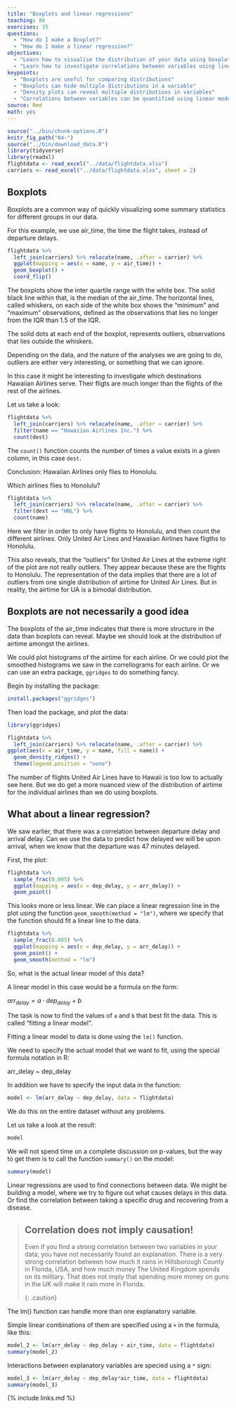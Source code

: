 ```yaml
---
title: "Boxplots and linear regressions"
teaching: 80
exercises: 35
questions:
  - "How do I make a Boxplot?"
  - "How do I make a linear regression?"
objectives:
  - "Learn how to visualise the distribution of your data using boxplots"
  - "Learn how to investigate correlations between variables using linear regressions"
keypoints:
  - "Boxplots are useful for comparing distributions"
  - "Boxplots can hide multiple distributions in a variable"
  - "Density plots can reveal multiple distributions in variables"
  - "Correlations between variables can be quantified using linear models"
source: Rmd
math: yes
---
```


```r
source("../bin/chunk-options.R")
knitr_fig_path("04-")
source("../bin/download_data.R")
library(tidyverse)
library(readxl)
flightdata <- read_excel("../data/flightdata.xlsx")
carriers <- read_excel("../data/flightdata.xlsx", sheet = 2)

```

## Boxplots 

Boxplots are a common way of quickly visualizing some summary statistics for different groups in our data. 

For this example, we use air_time, the time the flight takes, instead of
departure delays. 

```r
flightdata %>% 
  left_join(carriers) %>% relocate(name, .after = carrier) %>% 
  ggplot(mapping = aes(x = name, y = air_time)) + 
  geom_boxplot() + 
  coord_flip()
```

The boxplots show the inter quartile range with the white box. The solid black
line within that, is the median of the air_time. The horizontal lines, called
whiskers, on each
side of the white box shows the "minimum" and "maximum" observations, defined
as the observations that lies no longer from the IQR than 1.5 of the IQR. 

The solid dots at each end of the boxplot, represents outliers, observations that 
lies outside the whiskers.

Depending on the data, and the nature of the analyses we are going to do,
outliers are either very interesting, or something that we can ignore.

In this case it might be interesting to investigate which destinations Hawaiian
Airlines serve. Their fligts are much longer than the flights of the rest of 
the airlines. 

Let us take a look:
```r
flightdata %>% 
  left_join(carriers) %>% relocate(name, .after = carrier) %>% 
  filter(name == "Hawaiian Airlines Inc.") %>% 
  count(dest)
```
The `count()` function counts the number of times a value exists in a given 
column, in this case `dest`. 

Conclusion: Hawaiian Airlines only flies to Honolulu. 

Which airlines flies to Honolulu?

```r
flightdata %>% 
  left_join(carriers) %>% relocate(name, .after = carrier) %>%
  filter(dest == "HNL") %>% 
  count(name)
```
Here we filter in order to only have flights to Honolulu, and 
then count the different airlines. Only United Air Lines and Hawaiian 
Airlines have fligths to Honolulu.

This also reveals, that the "outliers" for United Air Lines at the 
extreme right of the plot are not really outliers. They appear because these are the flights to Honolulu. The representation of the data implies that there are a lot of outliers from one single distribution of airtime for United Air Lines. But in reality, the airtime for UA is a bimodal distribution.


## Boxplots are not necessarily a good idea

The boxplots of the air_time indicates that there is more structure in the 
data than boxplots can reveal. Maybe we should look at the distribution of
airtime amongst the airlines.

We could plot histograms of the airtime for each airline. Or we could plot
the smoothed histograms we saw in the correllograms for each airline. Or
we can use an extra package, `ggridges` to do something fancy.

Begin by installing the package:
```r
install.packages("ggridges")
```

Then load the package, and plot the data:
```r
library(ggridges)

flightdata %>% 
  left_join(carriers) %>% relocate(name, .after = carrier) %>% 
ggplot(aes(x = air_time, y = name, fill = name)) +
  geom_density_ridges() +
  theme(legend.position = "none")
```
The number of flights United Air Lines have to Hawaii is too low to actually see here. But we do get a more nuanced view of the distribution of airtime for the individual airlines than we do using boxplots.

## What about a linear regression?

We saw earlier, that there was a correlation between departure delay and arrival delay. Can we use the data to predict how delayed we will be upon
arrival, when we know that the departure was 47 minutes delayed.

First, the plot:
```r
flightdata %>%
  sample_frac(0.005) %>% 
  ggplot(mapping = aes(x = dep_delay, y = arr_delay)) +
  geom_point() 
```
This looks more or less linear. We can place a linear regression line in the plot
using the function `geom_smooth(method = "lm")`, where we specify that the function
should fit a linear line to the data.

```r
flightdata %>%
  sample_frac(0.005) %>% 
  ggplot(mapping = aes(x = dep_delay, y = arr_delay)) +
  geom_point() +
  geom_smooth(method = "lm")
```
So, what is the actual linear model of this data?

A linear model in this case would be a formula on the form:

$arr_{delay} = a\cdot dep_{delay} + b$

The task is now to find the values of `a` and `b` that best fit the data. This is
called "fitting a linear model". 

Fitting a linear model to data is done using the `lm()` function.

We need to specify the actual model that we want to fit, using the special
formula notation in R:

arr_delay ~ dep_delay

In addition we have to specify the input data in the function:

```r
model <- lm(arr_delay ~ dep_delay, data = flightdata)
```

We do this on the entire dataset without any problems.

Let us take a look at the result:
```r
model
```
We will not spend time on a complete discussion on p-values, but the way to get
them is to call the function `summary()` on the model:

```r
summary(model)
```
Linear regressions are used to find connections between data. We might be building a model, where we try to figure out what causes delays in this data. Or find the correlation between taking a specific drug and recovering from a disease. 

> ## Correlation does not imply causation!
>
> Even if you find a strong correlation between two variables in
> your data, you have not necessarily found an explanation. 
> There is a very strong correlation between how much it rains
> in Hillsborough County in Florida, USA, and how much money
> The United Kingdom spends on its military. 
> That does not imply that spending more money on guns in the UK
> will make it rain more in Florida.
>
{: .caution}

The lm() function can handle more than one explanatory variable.

Simple linear combinations of them are specified using a `+` in the 
formula, like this:

```r
model_2 <- lm(arr_delay ~ dep_delay + air_time, data = flightdata)
summary(model_2)
```
Interactions between explanatory variables are specied using a `*` sign:

```r
model_3 <- lm(arr_delay ~ dep_delay*air_time, data = flightdata)
summary(model_3)
```


{% include links.md %}
